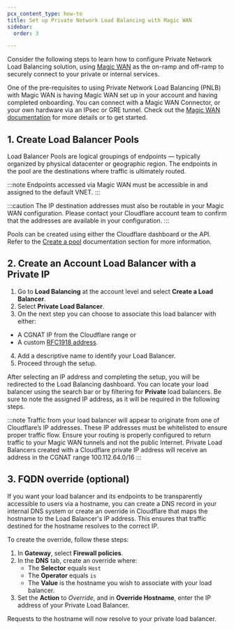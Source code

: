 ```yaml
---
pcx_content_type: how-to
title: Set up Private Network Load Balancing with Magic WAN
sidebar:
  order: 3

---
```


Consider the following steps to learn how to configure Private Network Load Balancing solution, using [Magic WAN](/magic-wan/) as the on-ramp and off-ramp to securely connect to your private or internal services.

One of the pre-requisites to using Private Network Load Balancing (PNLB) with Magic WAN is having Magic WAN set up in your account and having completed onboarding. You can connect with a Magic WAN Connector, or your own hardware via an IPsec or GRE tunnel. Check out the [Magic WAN documentation](/magic-wan/get-started/) for more details or to get started.

## 1. Create Load Balancer Pools

Load Balancer Pools are logical groupings of endpoints — typically organized by physical datacenter or geographic region. The endpoints in the pool are the destinations where traffic is ultimately routed.

:::note
Endpoints accessed via Magic WAN  must be accessible in and assigned to the default VNET.
:::

:::caution
The IP destination addresses must also be routable in your Magic WAN configuration. Please contact your Cloudflare account team to confirm that the addresses are available in your configuration.
:::

Pools can be created using either the Cloudflare dashboard or the API. Refer to the [Create a pool](/load-balancing/pools/create-pool/#create-a-pool) documentation section for more information.

## 2. Create an Account Load Balancer with a Private IP

1. Go to **Load Balancing** at the account level and select **Create a Load Balancer**.
2. Select **Private Load Balancer**.
3. On the next step you can choose to associate this load balancer with either:
 - A CGNAT IP from the Cloudflare range or
 - A custom [RFC1918 address](https://datatracker.ietf.org/doc/html/rfc1918).
4. Add a descriptive name to identify your Load Balancer.
5. Proceed through the setup.

After selecting an IP address and completing the setup, you will be redirected to the Load Balancing dashboard. You can locate your load balancer using the search bar or by filtering for **Private** load balancers. Be sure to note the assigned IP address, as it will be required in the following steps.

:::note
Traffic from your load balancer will appear to originate from one of Cloudflare’s IP addresses. These IP addresses must be whitelisted to ensure proper traffic flow. Ensure your routing is properly configured to return traffic to your Magic WAN tunnels and not the public Internet. Private Load Balancers created with a Cloudflare private IP address will receive an address in the CGNAT range 100.112.64.0/16
:::

## 3. FQDN override (optional)

If you want your load balancer and its endpoints to be transparently accessible to users via a hostname, you can create a DNS record in your internal DNS system or create an override in Cloudflare that maps the hostname to the Load Balancer's IP address. This ensures that traffic destined for the hostname resolves to the correct IP.

To create the override, follow these steps:

1. In **Gateway**, select **Firewall policies**.
2. In the **DNS** tab, create an override where:
   - The **Selector** equals `Host`
   - The **Operator** equals `is`
   - The **Value** is the hostname you wish to associate with your load balancer.
3. Set the **Action** to _Override_, and in **Override Hostname**, enter the IP address of your Private Load Balancer. 

Requests to the hostname will now resolve to your private load balancer.
